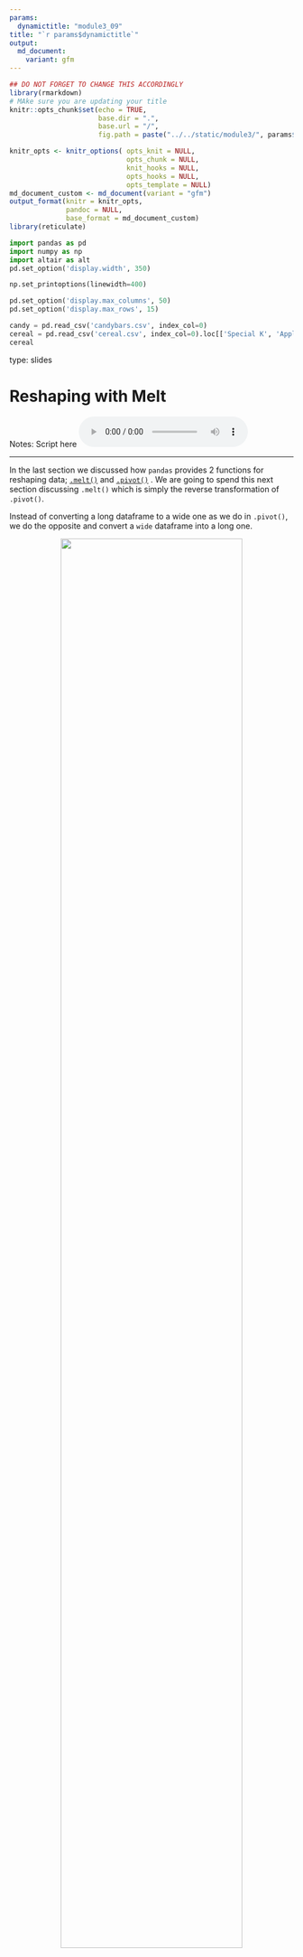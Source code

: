 ```yaml
---
params:
  dynamictitle: "module3_09"
title: "`r params$dynamictitle`"
output: 
  md_document:
    variant: gfm
---
```



```r
## DO NOT FORGET TO CHANGE THIS ACCORDINGLY 
library(rmarkdown)
# MAke sure you are updating your title 
knitr::opts_chunk$set(echo = TRUE,
                      base.dir = ".", 
                      base.url = "/",
                      fig.path = paste("../../static/module3/", params$dynamictitle,"/", sep = ""))

knitr_opts <- knitr_options( opts_knit = NULL,
                             opts_chunk = NULL,
                             knit_hooks = NULL,
                             opts_hooks = NULL,
                             opts_template = NULL)
md_document_custom <- md_document(variant = "gfm")
output_format(knitr = knitr_opts,
              pandoc = NULL,
              base_format = md_document_custom)
library(reticulate)

```


```python
import pandas as pd
import numpy as np
import altair as alt
pd.set_option('display.width', 350)

np.set_printoptions(linewidth=400)

pd.set_option('display.max_columns', 50)
pd.set_option('display.max_rows', 15)

candy = pd.read_csv('candybars.csv', index_col=0)
cereal = pd.read_csv('cereal.csv', index_col=0).loc[['Special K', 'Apple Jacks', 'Raisin Bran', 'Cheerios', 'Wheaties' ], [ 'mfr', 'calories', 'protein']].reset_index()
cereal
```

type: slides

# Reshaping with Melt

Notes: Script here
<html>
<audio controls >
  <source src="/placeholder_audio.mp3" />
</audio></html>

---

In the last section we discussed how `pandas` provides 2 functions for reshaping data; <a href="https://pandas.pydata.org/docs/reference/api/pandas.melt.html" target="_blank">`.melt()`</a> and <a href="https://pandas.pydata.org/pandas-docs/stable/reference/api/pandas.DataFrame.pivot.html" target="_blank">`.pivot()`</a> . 
We are going to spend this next section discussing `.melt()` which is simply the reverse transformation of `.pivot()`. 

Instead of converting a long dataframe to a wide one as we do in `.pivot()`, we do the opposite and convert a `wide` dataframe into a long one. 



<center><img src='/module3/melt_piv.png' width="80%"></center>

Notes: Script here
<html>
<audio controls >
  <source src="/placeholder_audio.mp3" />
</audio></html>

---

Let's take a look at a subset of our the cereal data we've been working with. 

```python
cereal
```

We can see there are 5 rows and 2 numerical columns; `calories` and `protein`.  
Perhaps we would prefer if this was transformed into a long dataframe. How would we do it?


Notes: Script here
<html>
<audio controls >
  <source src="/placeholder_audio.mp3" />
</audio></html>

---

<center><img src='/module3/melt_right.png' width="100%"></center>


Notes: Script here
<html>
<audio controls >
  <source src="/placeholder_audio.mp3" />
</audio></html>

---

## Melt

Let's attempt to melt the `calories` and `protein` columns into a single one named `nutrition` with the values expressed in a column named `value`. Exactly like we started with when we used `.pivot()` in the last section.


```python
melted_cereal  = (cereal.melt(id_vars=['name', 'mfr'] , 
                              value_vars=['calories', 'protein'], 
                              var_name='nutrition', 
                              value_name='value')
                  )
melted_cereal
```


It's not quite in the same order, but we can agree that its what we want.


Notes: Script here
<html>
<audio controls >
  <source src="/placeholder_audio.mp3" />
</audio></html>

---

Let's try to understand what happened. 

<center><img src='/module3/melt_right.png' width="60%"></center>


  ```python
melted_cereal  = (cereal.melt(id_vars=['name', 'mfr'], 
                              value_vars=['calories', 'protein'], 
                              var_name='nutrition', 
                              value_name='value')
                  )
  ```
  
  - The identifing column and the columns we wanted to keep are specified in the `id_vars` argument 
  - the columns `calories` and `protein` are called in `value_vars` which are then melted down into a single column named `nutrition`. 
  - We named the new column using the argument `var_name`.
  - The calorie and protein measurements are housed in the new column named `value` that we name using the `value_name` argument. 
  
Although this verb takes 4 arguments and pivot only takes 3, we do not need to reset our index after melting. 

Notes: Script here
<html>
<audio controls >
  <source src="/placeholder_audio.mp3" />
</audio></html>

---

# Let’s practice what we learned!

Notes: Script here
<html>
<audio controls >
  <source src="/placeholder_audio.mp3" />  
